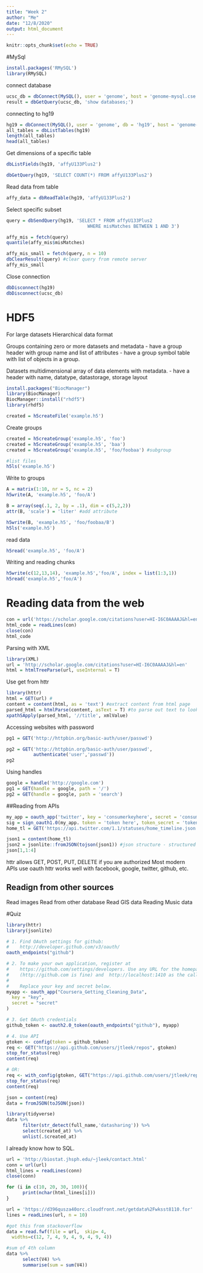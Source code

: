 ```yaml
---
title: "Week 2"
author: "Me"
date: "12/8/2020"
output: html_document
---
```


```r
knitr::opts_chunk$set(echo = TRUE)
```

#MySql

```r
install.packages('RMySQL')
library(RMySQL)
```

connect database
```r
ucsc_db = dbConnect(MySQL(), user = 'genome', host = 'genome-mysql.cse.ucsc.edu')
result = dbGetQuery(ucsc_db, 'show databases;')
```

connecting to hg19
```r
hg19 = dbConnect(MySQL(), user = 'genome', db = 'hg19', host = 'genome-mysql.cse.ucsc.edu')
all_tables = dbListTables(hg19)
length(all_tables)
head(all_tables)
```

Get dimensions of a specific table
```r
dbListFields(hg19, 'affyU133Plus2')
```

```r
dbGetQuery(hg19, 'SELECT COUNT(*) FROM affyU133Plus2')
```

Read data from table
```r
affy_data = dbReadTable(hg19, 'affyU133Plus2')
```

Select specific subset

```r
query = dbSendQuery(hg19, 'SELECT * FROM affyU133Plus2
                              WHERE misMatches BETWEEN 1 AND 3')

affy_mis = fetch(query)
quantile(affy_mis$misMatches)
```

```r
affy_mis_small = fetch(query, n = 10)
dbClearResult(query) #clear query from remote server
affy_mis_small
```

Close connection
```r
dbDisconnect(hg19)
dbDisconnect(ucsc_db)
```

# HDF5

For large datasets
Hierarchical data format

Groups containing zero or more datasets and metadata
- have a group header with group name and list of attributes
- have a group symbol table with list of objects in a group.

Datasets multidimensional array of data elements with metadata.
- have a header with name, datatype, datastorage, storage layout

```r
install.packages("BiocManager")
library(BiocManager)
BiocManager::install("rhdf5")
library(rhdf5)
```
```r
created = h5createFile('example.h5')
```
Create groups
```r
created = h5createGroup('example.h5', 'foo')
created = h5createGroup('example.h5', 'baa')
created = h5createGroup('example.h5', 'foo/foobaa') #subgroup

#list files
h5ls('example.h5')
```

Write to groups
```r
A = matrix(1:10, nr = 5, nc = 2)
h5write(A, 'example.h5', 'foo/A')

B = array(seq(.1, 2, by = .1), dim = c(5,2,2))
attr(B, 'scale') = 'liter' #add attribute

h5write(B, 'example.h5', 'foo/foobaa/B')
h5ls('example.h5')
```

read data
```r
h5read('example.h5', 'foo/A')
```

Writing and reading chunks
```r
h5write(c(12,13,14), 'example.h5','foo/A', index = list(1:3,1))
h5read('example.h5','foo/A')
```

# Reading data from the web

```r
con = url('https://scholar.google.com/citations?user=HI-I6C0AAAAJ&hl=en')
html_code = readLines(con)
close(con)
html_code
```

Parsing with XML
```r
library(XML)
url = 'http://scholar.google.com/citations?user=HI-I6C0AAAAJ&hl=en'
html = htmlTreeParse(url, useInternal = T)
```

Use get from httr
```r
library(httr)
html = GET(url) #
content = content(html, as = 'text') #extract content from html page
parsed_html = htmlParse(content, asText = T) #to parse out text to look like html
xpathSApply(parsed_html, '//title', xmlValue)
```

Accessing websites with password
```r
pg1 = GET('http://httpbin.org/basic-auth/user/passwd')
```

```r
pg2 = GET('http://httpbin.org/basic-auth/user/passwd', 
          authenticate('user','passwd'))
pg2
```

Using handles
```r
google = handle('http://google.com')
pg1 = GET(handle = google, path = '/')
pg2 = GET(handle = google, path = 'search')
```


##Reading from APIs

```r
my_app = oauth_app('twitter', key = 'consumerkeyhere', secret = 'consumersecrethere')
sig = sign_oauth1.0(my_app. token = 'token here', token_secret = 'token secret here')
home_tl = GET('https://api.twitter.com/1.1/statuses/home_timeline.json', sig) #will return json data
```


```r
json1 = content(home_tl)
json2 = jsonlite::fromJSON(tojson(json1)) #json structure - structured object back to json - fromJson to create dataframe
json[1,1:4]
```


httr allows GET, POST, PUT, DELETE if you are authorized
Most modern APIs use oauth
httr works well with facebook, google, twitter, github, etc.

## Readign from other sources

Read images
Read from other database
Read GIS data
Reading Music data


#Quiz
```r
library(httr)
library(jsonlite)

# 1. Find OAuth settings for github:
#    http://developer.github.com/v3/oauth/
oauth_endpoints("github")

# 2. To make your own application, register at
#    https://github.com/settings/developers. Use any URL for the homepage URL
#    (http://github.com is fine) and  http://localhost:1410 as the callback url
#
#    Replace your key and secret below.
myapp <- oauth_app("Coursera_Getting_Cleaning_Data",
  key = "key",
  secret = "secret"
)

# 3. Get OAuth credentials
github_token <- oauth2.0_token(oauth_endpoints("github"), myapp)

# 4. Use API
gtoken <- config(token = github_token)
req <- GET("https://api.github.com/users/jtleek/repos", gtoken)
stop_for_status(req)
content(req)

# OR:
req <- with_config(gtoken, GET("https://api.github.com/users/jtleek/repos"))
stop_for_status(req)
content(req)

```

```r

json = content(req)
data = fromJSON(toJSON(json))

library(tidyverse)
data %>%
      filter(str_detect(full_name,'datasharing')) %>%
      select(created_at) %>%
      unlist(.$created_at)
```

I already know how to SQL.

```r
url = 'http://biostat.jhsph.edu/~jleek/contact.html'
conn = url(url)
html_lines = readLines(conn)
close(conn)

for (i in c(10, 20, 30, 100)){
      print(nchar(html_lines[i]))
}
```

```r
url = 'https://d396qusza40orc.cloudfront.net/getdata%2Fwksst8110.for'
lines = readLines(url, n = 10)

#got this from stackoverflow
data = read.fwf(file = url,  skip= 4,
  widths=c(12, 7, 4, 9, 4, 9, 4, 9, 4)) 

#sum of 4th column
data %>%
      select(V4) %>%
      summarise(sum = sum(V4))
```


